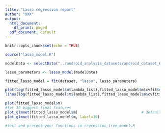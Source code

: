 ```yaml
---
title: "Lasso regression report"
author: "XXX"
output:
  html_document:
    df_print: paged
  pdf_document: default
---
```


```r
knitr::opts_chunk$set(echo = TRUE)

source("lasso_model.R")

modelData <- selectData("../android_analysis_datasets/android_dataset_6_29.csv")

lasso_parameters <- lasso_model(modelData)

fitted_lasso_model = fit(dataset, "lasso", lasso_parameters)

plot(log(fitted_lasso_model$m$lambda_list),fitted_lasso_model$m$cvfit$cvm,xlab="log(Lambda)",ylab="MSE")
lines(log(fitted_lasso_model$m$lambda_list),fitted_lasso_model$m$cvfit$cvm,xlim=range(log(fitted_lasso_model$m$lambda_list)), ylim=range(fitted_lasso_model$m$cvfit$cvm), pch=16)

plot(fitted_lasso_model$m)
#for 10 biggest final features
plot_glmnet(fitted_lasso_model$m)                             # default colors
plot_glmnet(fitted_lasso_model$m, label=10)
```

```r
#test and present your functions in regression_tree_model.R

```
